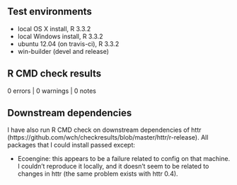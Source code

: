 ## Test environments
* local OS X install, R 3.3.2
* local Windows install, R 3.3.2
* ubuntu 12.04 (on travis-ci), R 3.3.2
* win-builder (devel and release)

## R CMD check results
0 errors | 0 warnings | 0 notes

## Downstream dependencies
I have also run R CMD check on downstream dependencies of httr 
(https://github.com/wch/checkresults/blob/master/httr/r-release). 
All packages that I could install passed except:

* Ecoengine: this appears to be a failure related to config on 
  that machine. I couldn't reproduce it locally, and it doesn't 
  seem to be related to changes in httr (the same problem exists 
  with httr 0.4).
